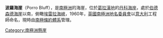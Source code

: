 {{Unreferenced|time=2022-03-19T08:44:00+00:00}}
{{coord|64|45|S|62|33|W|display=title}}
'''波羅海崖'''（Porro Bluff），是[[南極洲|南極洲]]的海崖，位於[[葛拉漢地|葛拉漢地]]的[[丹科海岸|丹科海岸]]，處於[[伯德森德海崖|伯德森德海崖]]以南，俯瞰[[埃雷拉海峽|埃雷拉海峽]]，1960年，[[英國南極洲地名委員會|英國南極洲地名委員會]]以[[意大利|意大利]]工程師{{en-link|伊格纳齐奥·波罗|Ignazio Porro}}命名，現時由[[南極條約體系|南極條約體系]]管理。

{{DEFAULTSORT:Porro Bluff}}
[[Category:南極洲懸崖|Category:南極洲懸崖]]

{{DancoCoast-geo-stub}}